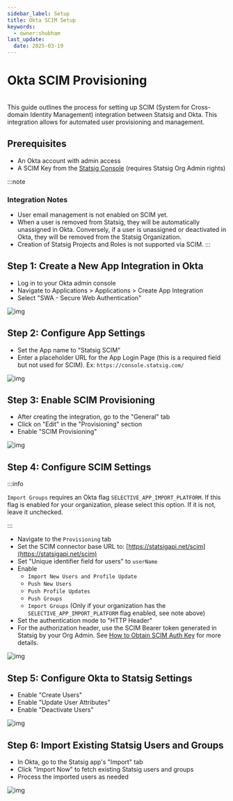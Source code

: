 ```yaml
---
sidebar_label: Setup
title: Okta SCIM Setup
keywords:
  - owner:shubham
last_update:
  date: 2025-03-19
---
```



# Okta SCIM Provisioning

<br />
This guide outlines the process for setting up SCIM (System for Cross-domain Identity
Management) integration between Statsig and Okta. This integration allows for automated
user provisioning and management.

## Prerequisites

- An Okta account with admin access
- A SCIM Key from the [Statsig Console](/access-management/scim/overview#how-to-obtain-scim-auth-key) (requires Statsig Org Admin rights)

:::note

### Integration Notes

- User email management is not enabled on SCIM yet.
- When a user is removed from Statsig, they will be automatically unassigned in Okta. Conversely, if a user is unassigned or deactivated in Okta, they will be removed from the Statsig Organization.
- Creation of Statsig Projects and Roles is not supported via SCIM.
  :::

## Step 1: Create a New App Integration in Okta

- Log in to your Okta admin console
- Navigate to Applications > Applications > Create App Integration
- Select "SWA - Secure Web Authentication"

![img](/img/okta_scim_steps/step1-create-new-custom-integration.png)

## Step 2: Configure App Settings

- Set the App name to "Statsig SCIM"
- Enter a placeholder URL for the App Login Page (this is a required field but not used for SCIM). Ex: `https://console.statsig.com/`

![img](/img/okta_scim_steps/step2-configure-app-settings.png)

## Step 3: Enable SCIM Provisioning

- After creating the integration, go to the "General" tab
- Click on "Edit" in the "Provisioning" section
- Enable "SCIM Provisioning"

![img](/img/okta_scim_steps/step3-enable-scim.png)

## Step 4: Configure SCIM Settings

:::info

`Import Groups` requires an Okta flag `SELECTIVE_APP_IMPORT_PLATFORM`. If this flag is enabled for your organization, please select this option. If it is not, leave it unchecked.

:::

- Navigate to the `Provisioning` tab
- Set the SCIM connector base URL to: [https://statsigapi.net/scim](https://statsigapi.net/scim)
- Set "Unique identifier field for users" to `userName`
- Enable
  - `Import New Users and Profile Update`
  - `Push New Users`
  - `Push Profile Updates`
  - `Push Groups`
  - `Import Groups` (Only if your organization has the `SELECTIVE_APP_IMPORT_PLATFORM` flag enabled, see note above)
- Set the authentication mode to "HTTP Header"
- For the authorization header, use the SCIM Bearer token generated in Statsig by your Org Admin. See [How to Obtain SCIM Auth Key](/access-management/scim/overview#how-to-obtain-scim-auth-key) for more details.

![img](/img/okta_scim_steps/step4.png)

## Step 5: Configure Okta to Statsig Settings

- Enable "Create Users"
- Enable "Update User Attributes"
- Enable "Deactivate Users"

![img](/img/okta_scim_steps/step5-configure-okta-to-statsig-settings.png)

## Step 6: Import Existing Statsig Users and Groups

- In Okta, go to the Statsig app's "Import" tab
- Click "Import Now" to fetch existing Statsig users and groups
- Process the imported users as needed

![img](/img/okta_scim_steps/step6-import-existing-users.png)